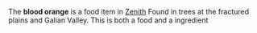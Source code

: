 {{Item
 | title         = Blood orange
 | image         = Blood orange.png
 | imagecaption  = 
 | type          = Food
 | effects       = <font color="cyan">'''+25'''</font> Health<br>
<font color="cyan">'''+5'''</font> Attack<br>
<font color="cyan">'''+5'''</font> Defense
 | source        = Trees
 | buy           = 
 | sell          = 
}}
The '''blood orange''' is a food item in [[City of Zenith|Zenith]] Found in trees at the fractured plains and Galian Valley. This is both a food and a ingredient 
